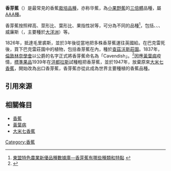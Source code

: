 {{noteTA
|1=zh-cn:毛里求斯; zh-hk:毛里裘斯; zh-tw:模里西斯;
|2=zh-cn:洪都拉斯; zh-hk:洪都拉斯; zh-tw:宏都拉斯;
}}

{{Infobox Cultivar
| name = 香芽蕉
| image = Bananas.jpg
| image_width = 250px
| image_caption = 香芽蕉是市場上最常見的香蕉品種
| species =[[小果野蕉|小果野蕉]]
| cultivar = 
| group = [[AAA種|AAA種]]
| origin = 
}}

'''香芽蕉'''（{{lang|en|Cavendish}}）是最常見的香蕉[[栽培品種|栽培品種]]，亦称华蕉，為[[小果野蕉|小果野蕉]]的[[同源多倍體|三倍體]]品種，屬[[AAA種|AAA種]]。

香芽蕉按照稈高、莖形比、葉形比、果指性狀等，可分為不同的品種<ref>[http://dmny.cn-asean.cn/FramData/home/detail/7504 東盟特色農業新優品種數據庫—香芽蕉有哪些種類和特點] {{webarchive|url=https://web.archive.org/web/20140302150315/http://dmny.cn-asean.cn/FramData/home/detail/7504 |date=2014-03-02 }}</ref>，包括{{le|粗把香芽蕉|Giant Cavendish}}、{{le|矮稈香芽蕉|Dwarf Cavendish banana}}、{{le|大矮蕉|Grand Nain}}、威廉斯（{{lang|en|Williams}}，主要種於[[大洋洲|大洋洲]]）等。

1826年，{{le|查理斯·戴斐爾|Charles Telfair}}抵達毛里裘斯，並於3年後從當地把多株香芽蕉運往英國給{{le|羅勃·巴克雷|Robert Barclay}}。在巴克雷死後，{{le|威廉·卡文迪许，第六代德文郡公爵|William Cavendish, 6th Duke of Devonshire}}買下巴克雷莊園中的植物，包括香芽蕉在內，種於[[查茲沃斯莊園|查茲沃斯莊園]]。1837年，[[倫敦林奈學會|倫敦林奈學會]]以公爵的名字正式將香芽蕉命名為「Cavendish」。<ref name="DanKoeppel">{{cite book|author=Dan Koeppel|others=謝佩妏翻譯|title=《香蕉密碼——改變世界的水果》|publisher=馥林文化|isbn=978-986-6535-37-6|pages=177-180頁|date=2009年11月}}</ref>因應[[黃葉病|黃葉病]]疫情，[[標準果品|標準果品]]1939年在[[洪都拉斯|洪都拉斯]]試種粗把香芽蕉，並於1947年，放棄原來[[大米七香蕉|大米七香蕉]]，開始改為出口香芽蕉，香芽蕉亦從此成為世界主要種植的香蕉品種。

== 引用來源 ==
{{reflist}}

== 相關條目 ==
*[[香蕉|香蕉]]
*[[黃葉病|黃葉病]]
*[[大米七香蕉|大米七香蕉]]

[[Category:香蕉|Category:香蕉]]